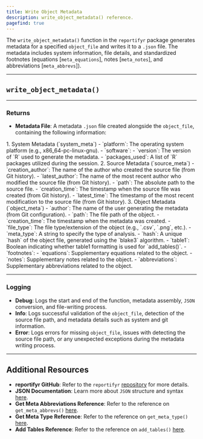 ```yaml
---
title: Write Object Metadata
description: write_object_metadata() reference.
pagefind: true
---
```



The `write_object_metadata()` function in the `reportifyr` package generates metadata for a specified `object_file` and writes it to a `.json` file. The metadata includes system information, file details, and standardized footnotes (equations [`meta_equations`], notes [`meta_notes`], and abbreviations [`meta_abbrevs`]).

---

## `write_object_metadata()`

<EmbeddedHTML filename="/public/html_files/write_object_metadata.html"/>

---

### Returns

- **Metadata File**: A metadata `.json` file created alongside the `object_file`, containing the following information:

<Steps>
1. System Metadata (`system_meta`)
   - `platform`: The operating system platform (e.g., x86_64-pc-linux-gnu).
   - `software`:
      - `version`: The version of `R` used to generate the metadata.
      - `packages_used`: A list of `R` packages utilized during the session.
2. Source Metadata (`source_meta`)
   - `creation_author`: The name of the author who created the source file (from Git history).
   - `latest_author`: The name of the most recent author who modified the source file (from Git history).
   - `path`: The absolute path to the source file.
   - `creation_time`: The timestamp when the source file was created (from Git history).
   - `latest_time`: The timestamp of the most recent modification to the source file (from Git history).
3. Object Metadata (`object_meta`)
   - `author`: The name of the user generating the metadata (from Git configuration).
   - `path`: The file path of the object.
   - `creation_time`: The timestamp when the metadata was created.
   - `file_type`: The file type/extension of the object (e.g., `.csv`, `.png`, etc.).
   - `meta_type`: A string to specify the type of analysis.
   - `hash`: A unique `hash` of the object file, generated using the `blake3` algorithm.
   - `table1`: Boolean indicating whether table1 formatting is used for `add_tables()`.
   - `footnotes`:
      - `equations`: Supplementary equations related to the object.
      - `notes`: Supplementary notes related to the object.
      - `abbreviations`: Supplementary abbreviations related to the object.
</Steps>

---

### Logging 

- **Debug**: Logs the start and end of the function, metadata assembly, `JSON` conversion, and file-writing process.
- **Info**: Logs successful validation of the `object_file`, detection of the source file path, and metadata details such as system and git information.
- **Error**: Logs errors for missing `object_file`, issues with detecting the source file path, or any unexpected exceptions during the metadata writing process.

---

## Additional Resources

- **reportifyr GitHub**: Refer to the `reportifyr` [repository](https://github.com/A2-ai/reportifyr) for more details.
- **JSON Documentation**: Learn more about `JSON` structure and syntax [here](https://www.json.org/json-en.html).
- **Get Meta Abbreviations Reference**: Refer to the reference on `get_meta_abbrevs()` [here](/reference/metadata/get_meta_abbrevs).
- **Get Meta Type Reference**: Refer to the reference on `get_meta_type()` [here](/reference/metadata/get_meta_type).
- **Add Tables Reference**: Refer to the reference on `add_tables()` [here](/reference/document_interacting/add_tables).
